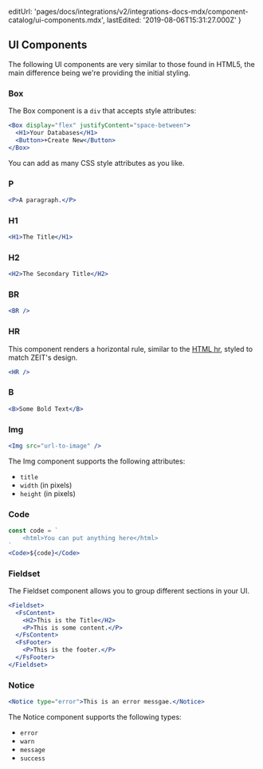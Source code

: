   editUrl:
    'pages/docs/integrations/v2/integrations-docs-mdx/component-catalog/ui-components.mdx',
  lastEdited: '2019-08-06T15:31:27.000Z'
}

## UI Components

The following UI components are very similar to those found in HTML5, the main difference being we're providing the initial styling.

### Box

The Box component is a `div` that accepts style attributes:

```jsx
<Box display="flex" justifyContent="space-between">
  <H1>Your Databases</H1>
  <Button>+Create New</Button>
</Box>
```

You can add as many CSS style attributes as you like.

### P

```jsx
<P>A paragraph.</P>
```

### H1

```jsx
<H1>The Title</H1>
```

### H2

```jsx
<H2>The Secondary Title</H2>
```

### BR

```jsx
<BR />
```

### HR

This component renders a horizontal rule, similar to the [HTML hr](https://developer.mozilla.org/en-US/docs/Web/HTML/Element/hr), styled to match ZEIT's design.

```jsx
<HR />
```

### B

```jsx
<B>Some Bold Text</B>
```

### Img

```jsx
<Img src="url-to-image" />
```

The Img component supports the following attributes:

- `title`
- `width` (in pixels)
- `height` (in pixels)

### Code

```jsx
const code = `
	<html>You can put anything here</html>
`
<Code>${code}</Code>
```

### Fieldset

The Fieldset component allows you to group different sections in your UI.

```jsx
<Fieldset>
  <FsContent>
    <H2>This is the Title</H2>
    <P>This is some content.</P>
  </FsContent>
  <FsFooter>
    <P>This is the footer.</P>
  </FsFooter>
</Fieldset>
```

### Notice

```jsx
<Notice type="error">This is an error messgae.</Notice>
```

The Notice component supports the following types:

- `error`
- `warn`
- `message`
- `success`
